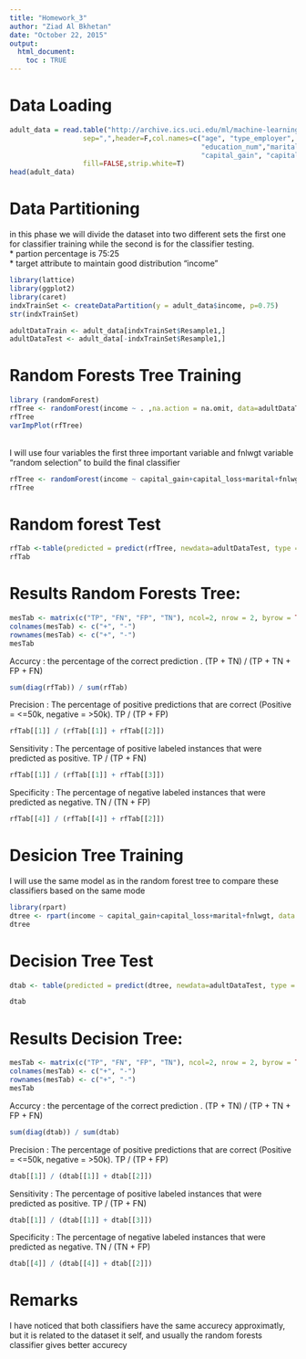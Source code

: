 ```yaml
---
title: "Homework_3"
author: "Ziad Al Bkhetan"
date: "October 22, 2015"
output: 
  html_document:
    toc : TRUE
---
```



# Data Loading

```r
adult_data = read.table("http://archive.ics.uci.edu/ml/machine-learning-databases/adult/adult.data",
                  sep=",",header=F,col.names=c("age", "type_employer", "fnlwgt", "education", 
                                               "education_num","marital", "occupation", "relationship", "race","sex",
                                               "capital_gain", "capital_loss", "hr_per_week","country", "income"),
                  fill=FALSE,strip.white=T)
head(adult_data)

```

# Data Partitioning
in this phase we will divide the dataset into two different sets the first one for classifier training while the second is for the classifier testing.
<br> * partion percentage is 75:25
<br> * target attribute to maintain good distribution "income"
 
```r
library(lattice)
library(ggplot2)
library(caret)
indxTrainSet <- createDataPartition(y = adult_data$income, p=0.75)
str(indxTrainSet)

adultDataTrain <- adult_data[indxTrainSet$Resample1,]
adultDataTest <- adult_data[-indxTrainSet$Resample1,]

```

# Random Forests Tree Training


```r
library (randomForest) 
rfTree <- randomForest(income ~ . ,na.action = na.omit, data=adultDataTrain, importance=TRUE)
rfTree 
varImpPlot(rfTree)


```
<br>I will use four variables the first three important variable and fnlwgt variable "random selection" to build the final classifier

```r
rfTree <- randomForest(income ~ capital_gain+capital_loss+marital+fnlwgt ,na.action = na.omit, data=adultDataTrain, importance=TRUE)
rfTree 
```

# Random forest Test

```r
rfTab <-table(predicted = predict(rfTree, newdata=adultDataTest, type = "class") , real= adultDataTest$income)
rfTab
```

# Results Random Forests Tree:

```r
mesTab <- matrix(c("TP", "FN", "FP", "TN"), ncol=2, nrow = 2, byrow = TRUE)
colnames(mesTab) <- c("+", "-")
rownames(mesTab) <- c("+", "-")
mesTab
```

Accurcy : the percentage of the correct prediction . (TP + TN) / (TP + TN + FP + FN) 

```r
sum(diag(rfTab)) / sum(rfTab)
```

Precision : The percentage of positive predictions that are correct (Positive = <=50k, negative = >50k). TP / (TP + FP)
```r
rfTab[[1]] / (rfTab[[1]] + rfTab[[2]])

```
Sensitivity : The percentage of positive labeled instances that were predicted as positive. TP / (TP + FN)
```r
rfTab[[1]] / (rfTab[[1]] + rfTab[[3]])

```
Specificity : The percentage of negative labeled instances that were predicted as negative. TN / (TN + FP)
```r
rfTab[[4]] / (rfTab[[4]] + rfTab[[2]])

```


# Desicion Tree Training
 I will use the same model as in the random forest tree to compare these classifiers based on the same mode

```r
library(rpart)
dtree <- rpart(income ~ capital_gain+capital_loss+marital+fnlwgt, data = adultDataTrain, parms=list(split = "gini"), method="class")
dtree

```


# Decision  Tree Test

```r
dtab <- table(predicted = predict(dtree, newdata=adultDataTest, type = "class") , real= adultDataTest$income)

dtab


```

# Results Decision Tree:

```r
mesTab <- matrix(c("TP", "FN", "FP", "TN"), ncol=2, nrow = 2, byrow = TRUE)
colnames(mesTab) <- c("+", "-")
rownames(mesTab) <- c("+", "-")
mesTab
```

Accurcy : the percentage of the correct prediction . (TP + TN) / (TP + TN + FP + FN) 

```r
sum(diag(dtab)) / sum(dtab)
```

Precision : The percentage of positive predictions that are correct (Positive = <=50k, negative = >50k). TP / (TP + FP)
```r
dtab[[1]] / (dtab[[1]] + dtab[[2]])

```
Sensitivity : The percentage of positive labeled instances that were predicted as positive. TP / (TP + FN)
```r
dtab[[1]] / (dtab[[1]] + dtab[[3]])

```
Specificity : The percentage of negative labeled instances that were predicted as negative. TN / (TN + FP)
```r
dtab[[4]] / (dtab[[4]] + dtab[[2]])

```

# Remarks
I have noticed that both classifiers have the same accurecy approximatly, but it is related to the dataset it self, and usually the random forests classifier gives better accurecy  
